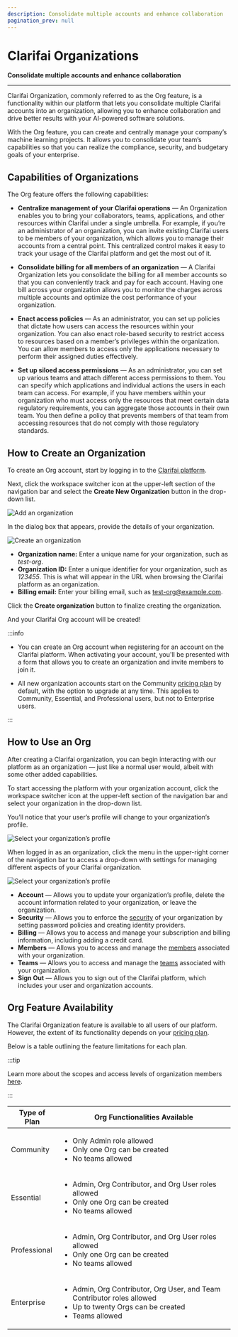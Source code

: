 ```yaml
---
description: Consolidate multiple accounts and enhance collaboration
pagination_prev: null
---
```


# Clarifai Organizations

**Consolidate multiple accounts and enhance collaboration**
<hr />


Clarifai Organization, commonly referred to as the Org feature,  is a functionality within our platform that lets you consolidate multiple Clarifai accounts into an organization, allowing you to enhance collaboration and drive better results with your AI-powered software solutions. 

With the Org feature, you can create and centrally manage your company’s machine learning projects. It allows you to consolidate your team’s capabilities so that you can realize the compliance, security, and budgetary goals of your enterprise.

## Capabilities of Organizations

The Org feature offers the following capabilities:

- **Centralize management of your Clarifai operations** — An Organization enables you to bring your collaborators, teams, applications, and other resources within Clarifai under a single umbrella. For example, if you’re an administrator of an organization, you can invite existing Clarifai users to be members of your organization, which allows you to manage their accounts from a central point. 
This centralized control makes it easy to track your usage of the Clarifai platform and get the most out of it. 

- **Consolidate billing for all members of an organization** — A Clarifai Organization lets you consolidate the billing for all member accounts so that you can conveniently track and pay for each account. Having one bill across your organization allows you to monitor the charges across multiple accounts and optimize the cost performance of your organization.

- **Enact access policies** — As an administrator, you can set up policies that dictate how users can access the resources within your organization. You can also enact role-based security to restrict access to resources based on a member’s privileges within the organization. You can allow members to access only the applications necessary to perform their assigned duties effectively.

- **Set up siloed access permissions** — As an administrator, you can set up various teams and attach different access permissions to them. You can specify which applications and individual actions the users in each team can access. 
For example, if you have members within your organization who must access only the resources that meet certain data regulatory requirements, you can aggregate those accounts in their own team. You then define a policy that prevents members of that team from accessing resources that do not comply with those regulatory standards.


## How to Create an Organization

To create an Org account, start by logging in to the [Clarifai platform](https://clarifai.com/explore). 

Next, click the workspace switcher icon at the upper-left section of the navigation bar and select the **Create New Organization** button in the drop-down list.

![Add an organization](/img/clarifai_orgs/add_an_organization.png)

In the dialog box that appears, provide the details of your organization.

![Create an organization](/img/clarifai_orgs/create_organization.png)

- **Organization name:** Enter a unique name for your organization, such as _test-org_.
- **Organization ID:** Enter a unique identifier for your organization, such as _123455_. This is what will appear in the URL when browsing the Clarifai platform as an organization.  
- **Billing email:** Enter your billing email, such as test-org@example.com. 

Click the **Create organization** button to finalize creating the organization. 

And your Clarifai Org account will be created!

:::info 

- You can create an Org account when registering for an account on the Clarifai platform. When activating your account, you'll be presented with a form that allows you to create an organization and invite members to join it. 

- All new organization accounts start on the Community [pricing plan](https://www.clarifai.com/pricing) by default, with the option to upgrade at any time. This applies to Community, Essential, and Professional users, but not to Enterprise users.

:::

## How to Use an Org

After creating a Clarifai organization, you can begin interacting with our platform as an organization — just like a normal user would, albeit with some other added capabilities.

To start accessing the platform with your organization account, click the workspace switcher icon at the upper-left section of the navigation bar and select your organization in the drop-down list.
 
You’ll notice that your user’s profile will change to your organization’s profile. 

![Select your organization’s profile ](/img/clarifai_orgs/select_organization_profile.png)

When logged in as an organization, click the menu in the upper-right corner of the navigation bar to access a drop-down with settings for managing different aspects of your Clarifai organization.

![Select your organization’s profile ](/img/clarifai_orgs/select_organization_profile_2.png)

- **Account** — Allows you to update your organization’s profile, delete the account information related to your organization, or leave the organization. 
- **Security** — Allows you to enforce the [security](security#enforce-your-clarifai-organizations-security) of your organization by setting password policies and creating identity providers. 
- **Billing** — Allows you to access and manage your subscription and billing information, including adding a credit card. 
- **Members** — Allows you to access and manage the [members](members-teams/#organization-members) associated with your organization.
- **Teams** — Allows you to access and manage the [teams](members-teams#organization-teams) associated with your organization.
- **Sign Out** — Allows you to sign out of the Clarifai platform, which includes your user and organization accounts.

## Org Feature Availability

The Clarifai Organization feature is available to all users of our platform. However, the extent of its functionality depends on your [pricing plan](https://www.clarifai.com/pricing).

Below is a table outlining the feature limitations for each plan.

:::tip

Learn more about the scopes and access levels of organization members [here](https://docs.clarifai.com/portal-guide/clarifai-organizations/security#scopes-and-access-levels-of-organization-members).

:::

| Type of Plan          | Org Functionalities Available|
|-----------------------|------------------------|
| Community             |  <ul><li> Only Admin role allowed</li><li>Only one Org can be created</li><li>No teams allowed</li></ul> |
| Essential             | <ul><li> Admin, Org Contributor, and Org User roles allowed</li><li>Only one Org can be created</li><li>No teams allowed</li></ul>  |
| Professional          | <ul><li> Admin, Org Contributor, and Org User roles allowed</li><li>Only one Org can be created</li><li>No teams allowed</li></ul>  | |
| Enterprise            |<ul><li> Admin, Org Contributor, Org User, and Team Contributor roles allowed</li><li>Up to twenty Orgs can be created</li><li>Teams allowed</li></ul>  |                        |



<DocCardList items={useCurrentSidebarCategory().items}/>